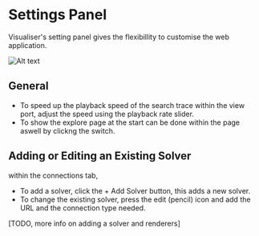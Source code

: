 # Settings Panel

Visualiser's setting panel gives the flexibillity to customise the web application.

![Alt text](settings.png)

## General

- To speed up the playback speed of the search trace within the view port, adjust the speed using the playback rate slider.
- To show the explore page at the start can be done within the page aswell by clickng the switch.

## Adding or Editing an Existing Solver

within the connections tab,

- To add a solver, click the + Add Solver button, this adds a new solver.
- To change the existing solver, press the edit (pencil) icon and add the URL and the connection type needed.

[TODO, more info on adding a solver and renderers]
